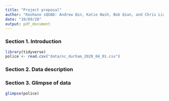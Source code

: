 ```yaml
---
title: "Project proposal"
author: "Keohane sQUAD: Andrew Qin, Katie Nash, Bob Qian, and Chris Liang"
date: "10/09/20"
output: pdf_document
---
```


### Section 1. Introduction

```r
library(tidyverse)
police <- read.csv("data/nc_durham_2020_04_01.csv")
```

### Section 2. Data description

### Section 3. Glimpse of data 

```r
glimpse(police)
```


